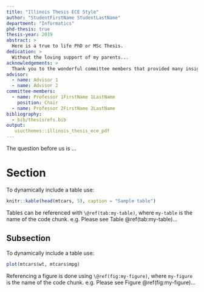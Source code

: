 ```yaml
---
title: "Illinois Thesis ECE Style"
author: "StudentFirstName StudentLastName"
department: "Informatics"
phd-thesis: true
thesis-year: 2019
abstract: >
  Here is a true to life PhD or MSc Thesis.
dedication: >
  Without the loving support of my parents...
acknowledgements: >
  Thank you to the wonderful committee members that provided many insights.
advisor:
  - name: Advisor 1
  - name: Advisor 2
committee-members:
  - name: Professor 1FirstName 1LastName
    position: Chair
  - name: Professor 2FirstName 2LastName
bibliography: 
  - bib/thesisrefs.bib
output: 
   uiucthemes::illinois_thesis_ece_pdf
---
```


The question before us is ...

# Section

To dynamically include a table use: 

```r
knitr::kable(head(mtcars, 5), caption = "Sample table")
```

Tables can be referenced with `\@ref(tab:my-table)`, where `my-table` is
the name of the code chunk. e.g. Please see Table \@ref(tab:my-table)...

## Subsection

To dynamically include a table use: 

```r
plot(mtcars$wt, mtcars$mpg)
```

Referencing a figure is done using `\@ref(fig:my-figure)`, where `my-figure` is
the name of the code chunk. e.g. Please see Figure \@ref(fig:my-figure)...

